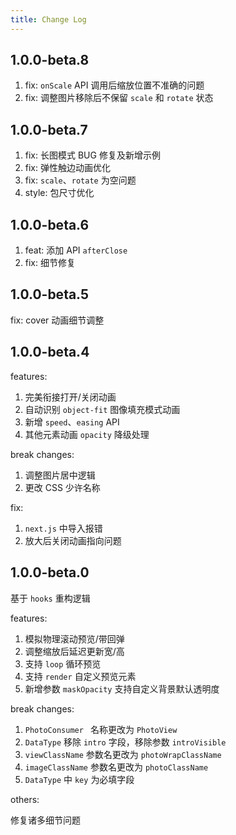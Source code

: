 ```yaml
---
title: Change Log
---
```


## 1.0.0-beta.8

1. fix: `onScale` API 调用后缩放位置不准确的问题
2. fix: 调整图片移除后不保留 `scale` 和 `rotate` 状态

## 1.0.0-beta.7

1. fix: 长图模式 BUG 修复及新增示例
2. fix: 弹性触边动画优化
3. fix: `scale`、`rotate` 为空问题
4. style: 包尺寸优化

## 1.0.0-beta.6

1. feat: 添加 API `afterClose`
2. fix: 细节修复

## 1.0.0-beta.5

fix: cover 动画细节调整

## 1.0.0-beta.4

features:

1. 完美衔接打开/关闭动画
2. 自动识别 `object-fit` 图像填充模式动画
3. 新增 `speed`、`easing` API
4. 其他元素动画 `opacity` 降级处理

break changes:

1. 调整图片居中逻辑
2. 更改 CSS 少许名称

fix:

1. `next.js` 中导入报错
2. 放大后关闭动画指向问题

## 1.0.0-beta.0

基于 `hooks` 重构逻辑

features:

1. 模拟物理滚动预览/带回弹
2. 调整缩放后延迟更新宽/高
3. 支持 `loop` 循环预览
4. 支持 `render` 自定义预览元素
5. 新增参数 `maskOpacity` 支持自定义背景默认透明度

break changes:

1. `PhotoConsumer ` 名称更改为 `PhotoView`
2. `DataType` 移除 `intro` 字段，移除参数 `introVisible`
3. `viewClassName` 参数名更改为 `photoWrapClassName`
4. `imageClassName` 参数名更改为 `photoClassName`
5. `DataType` 中 `key` 为必填字段

others:

修复诸多细节问题
